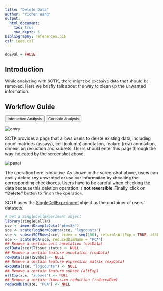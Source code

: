 ```yaml
---
title: "Delete Data"
author: "Yichen Wang"
output:
  html_document:
    toc: true
    toc_depth: 5
bibliography: references.bib
csl: ieee.csl
---
```


```r
doEval = FALSE
```

````{=html}
<head>
<meta name="viewport" content="width=device-width, initial-scale=1">
</head>
<body>
````

## Introduction

While analyzing with SCTK, there might be exessive data that should be removed. Here we briefly talk about the way to clean up the unwanted information.  

## Workflow Guide

````{=html}
<div class="tab">
  <button class="tablinks" onclick="openTab(event, 'interactive')" id="ia-button">Interactive Analysis</button>
  <button class="tablinks" onclick="openTab(event, 'console')" id="console-button">Console Analysis</button>
</div>

<div id="interactive" class="tabcontent">
````

![entry](ui_screenshots/delete_data/del_ui_entry.png)\

SCTK provides a page that allows users to delete existing data, including count matrices (assays), cell (column) annotation, feature (row) annotation, dimension reduction and subsets. Users should enter this page through the way indicated by the screenshot above.

![panel](ui_screenshots/delete_data/del_ui_panel.png)\

The operation here is intuitive. As shown in the screenshot above, users can easily delete any unwanted or useless information by checking the corresponding checkboxes. Users have to be careful when checking the data because this deletion operation is **not reversible**. Finally, click on **"Delete"** button to finish the operation.  

````{=html}
</div>

<div id="console" class="tabcontent">
````

SCTK uses the [SingleCellExperiment](https://rdrr.io/bioc/SingleCellExperiment/man/SingleCellExperiment.html) object as the container of users' datasets.  

```R
# Get a SingleCellExperiment object
library(singleCellTK)
sce <- importExampleData("pbmc3k")
sce <- scaterlogNormCounts(sce, "logcounts")
sce <- subsetSCERows(sce, index = seq(100), returnAsAltExp = TRUE, altExpName = "subset")
sce <- scaterPCA(sce, reducedDimName = "PCA")
## Remove a certain cell annotation (colData)
colData(sce)$Tissue_status <- NULL
## Remove a certain feature annotation (rowData)
rowData(sce)$Symbol <- NULL
## Remove a certain feature expression matrix (expData)
expData(sce, "logcounts") <- NULL
## Remove a certain feature subset (altExp)
altExp(sce, "subset") <- NULL
## Remove a certain dimension reduction (reducedDim)
reducedDim(sce, "PCA") <- NULL
```

````{=html} 
</div>
<script>
document.getElementById("ia-button").click();
</script>
</body>
````
